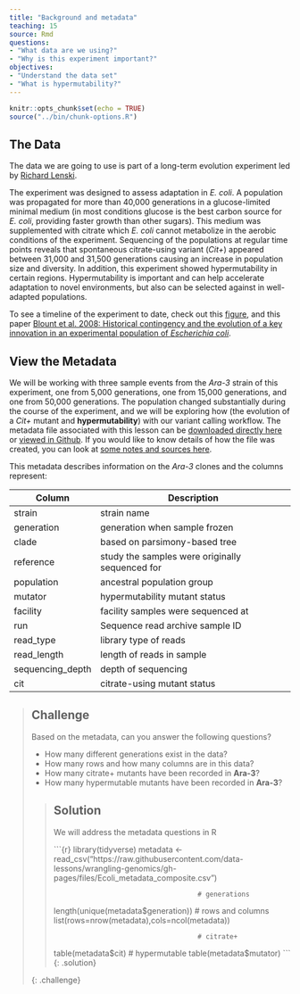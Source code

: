 ```yaml
---
title: "Background and metadata"
teaching: 15
source: Rmd
questions:
- "What data are we using?"
- "Why is this experiment important?"
objectives:
- "Understand the data set"
- "What is hypermutability?"
---
```


```r
knitr::opts_chunk$set(echo = TRUE)
source("../bin/chunk-options.R")
```

## The Data

The data we are going to use is part of a long-term evolution experiment led by [Richard
Lenski](https://en.wikipedia.org/wiki/E._coli_long-term_evolution_experiment).
 
The experiment was designed to assess adaptation in *E. coli*. A population was propagated for more
than 40,000 generations in a glucose-limited minimal medium (in most conditions glucose is the best
carbon source for *E. coli*, providing faster growth than other sugars). This medium was
supplemented with citrate which *E. coli* cannot metabolize in the aerobic conditions of the
experiment. Sequencing of the populations at regular time points reveals that spontaneous
citrate-using variant (*Cit+*) appeared between 31,000 and 31,500 generations causing an increase
in population size and diversity. In addition, this experiment showed hypermutability in certain
regions. Hypermutability is important and can help accelerate adaptation to novel environments, but
also can be selected against in well-adapted populations.
 
To see a timeline of the experiment to date, check out this
[figure](https://en.wikipedia.org/wiki/E._coli_long-term_evolution_experiment#/media/File:LTEE_Timeline_as_of_May_28,_2016.png),
and this paper [Blount et al. 2008: Historical contingency and the evolution of a key innovation in
an experimental population of *Escherichia coli*](http://www.pnas.org/content/105/23/7899).
 
 
## View the Metadata

We will be working with three sample events from the *Ara-3* strain of this experiment, one from
5,000 generations, one from 15,000 generations, and one from 50,000 generations. The population
changed substantially during the course of the experiment, and we will be exploring how (the
evolution of a *Cit+* mutant and **hypermutability**) with our variant calling workflow. The
metadata file associated with this lesson can be [downloaded directly
here](https://raw.githubusercontent.com/data-lessons/wrangling-genomics/gh-pages/files/Ecoli_metadata_composite.csv)
or [viewed in
Github](https://github.com/data-lessons/wrangling-genomics/blob/gh-pages/files/Ecoli_metadata_composite.csv).
If you would like to know details of how the file was created, you can look at [some notes and
sources
here](https://github.com/data-lessons/wrangling-genomics/blob/gh-pages/files/Ecoli_metadata_composite_README.md).



This metadata describes information on the *Ara-3* clones and the columns represent:

| Column           | Description                                |
|------------------|--------------------------------------------|
| strain           | strain name					|
| generation       | generation when sample frozen		|
| clade            | based on parsimony-based tree		|
| reference        | study the samples were originally sequenced for				|
| population       | ancestral population group |
| mutator          | hypermutability mutant status |
| facility         | facility samples were sequenced at |
| run              | Sequence read archive sample ID		|
| read_type        | library type of reads |
| read_length      | length of reads in sample |
| sequencing_depth | depth of sequencing |
| cit              | citrate-using mutant status		|


> ## Challenge
>
> Based on the metadata, can you answer the following questions?
>
> * How many different generations exist in the data?
> * How many rows and how many columns are in this data?
> * How many citrate+ mutants have been recorded in **Ara-3**?
> * How many hypermutable mutants have been recorded in **Ara-3**?
> 
> > ## Solution
> >
> > We will address the metadata questions in R
> > 
> > ```{r}
> > library(tidyverse)
> > metadata <- read_csv("https://raw.githubusercontent.com/data-lessons/wrangling-genomics/gh-pages/files/Ecoli_metadata_composite.csv")
> >
> >                                         # generations
> > length(unique(metadata$generation))
> >                                         # rows and columns
> > list(rows=nrow(metadata),cols=ncol(metadata))
> >
> >                                         # citrate+
> > table(metadata$cit)
> >                                         # hypermutable
> > table(metadata$mutator)
> > ```
>{: .solution}
>
{: .challenge}

